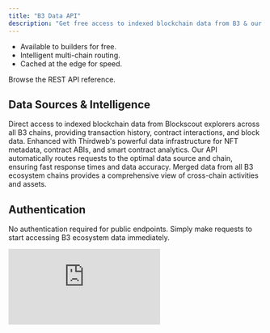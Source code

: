 ```yaml
---
title: "B3 Data API"
description: "Get free access to indexed blockchain data from B3 & our appchains with our free API."
---
```


- Available to builders for free.
- Intelligent multi-chain routing.
- Cached at the edge for speed.


<Card href="/data/api-reference/blockscout/get-transactions" icon="database" horizontal arrow="true">
  Browse the REST API reference.
</Card>

## Data Sources & Intelligence

<Steps>
  <Step title="Blockscout Integration">
    Direct access to indexed blockchain data from Blockscout explorers across all B3 chains, providing transaction history, contract interactions, and block data.
  </Step>
  <Step title="Thirdweb Data Layer">
    Enhanced with Thirdweb's powerful data infrastructure for NFT metadata, contract ABIs, and smart contract analytics.
  </Step>
  <Step title="Intelligent Routing">
    Our API automatically routes requests to the optimal data source and chain, ensuring fast response times and data accuracy.
  </Step>
  <Step title="Unified Ecosystem View">
    Merged data from all B3 ecosystem chains provides a comprehensive view of cross-chain activities and assets.
  </Step>
</Steps>

## Authentication

No authentication required for public endpoints. Simply make requests to start accessing B3 ecosystem data immediately.

 <iframe
   className="w-full aspect-video rounded-xl"
    src="https://customer-gg6qs7nm5ue94t64.cloudflarestream.com/3079cbdb5e7c954f886edef52f5ad973/iframe?muted=true&loop=true&autoplay=true&poster=https%3A%2F%2Fcustomer-gg6qs7nm5ue94t64.cloudflarestream.com%2F3079cbdb5e7c954f886edef52f5ad973%2Fthumbnails%2Fthumbnail.jpg%3Ftime%3D%26height%3D600"
    title="B3 Data API"
    frameBorder="0"
  allow="accelerometer; autoplay; clipboard-write; encrypted-media; gyroscope; picture-in-picture"
  allowFullScreen
  ></iframe>
